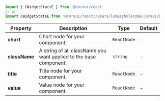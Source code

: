 
```jsx
import { CWidgetStatsE } from '@coreui/react'
// or
import CWidgetStatsE from '@coreui/react//Users/lukaszholeczek/CoreUI/@coreui/react/packages/coreui-react/src/components/widgets/CWidgetStatsE'
```

| Property | Description | Type | Default |
| --- | --- | --- | --- |
| **chart** | Chart node for your component. | `ReactNode` | - |
| **className** | A string of all className you want applied to the base component. | `string` | - |
| **title** | Title node for your component. | `ReactNode` | - |
| **value** | Value node for your component. | `ReactNode` | - |
